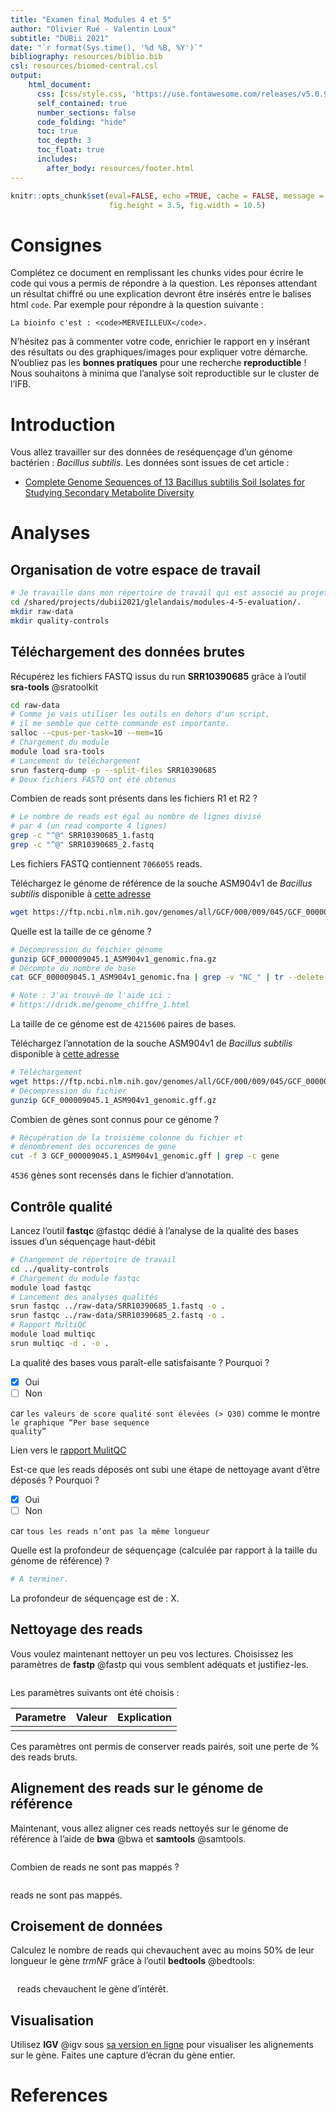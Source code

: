 ```yaml
---
title: "Examen final Modules 4 et 5"
author: "Olivier Rué - Valentin Loux"
subtitle: "DUBii 2021"
date: "`r format(Sys.time(), '%d %B, %Y')`"
bibliography: resources/biblio.bib 
csl: resources/biomed-central.csl
output:
    html_document:
      css: [css/style.css, 'https://use.fontawesome.com/releases/v5.0.9/css/all.css']
      self_contained: true
      number_sections: false
      code_folding: "hide"
      toc: true
      toc_depth: 3
      toc_float: true
      includes:
        after_body: resources/footer.html
---
```


```r
knitr::opts_chunk$set(eval=FALSE, echo =TRUE, cache = FALSE, message = FALSE, warning = FALSE, cache.lazy = FALSE,
                      fig.height = 3.5, fig.width = 10.5)
```

# Consignes {-}

Complétez ce document en remplissant les chunks vides pour écrire le code qui vous a permis de répondre à la question. Les réponses attendant un résultat chiffré ou une explication devront être insérés entre le balises html `code`. Par exemple pour répondre à la question suivante :

    La bioinfo c'est : <code>MERVEILLEUX</code>.
    
N'hésitez pas à commenter votre code, enrichier le rapport en y insérant des résultats ou des graphiques/images pour expliquer votre démarche. N'oubliez pas les **bonnes pratiques** pour une recherche **reproductible** !
Nous souhaitons à minima que l'analyse soit reproductible sur le cluster de l'IFB.

# Introduction {-}

Vous allez travailler sur des données de reséquençage d'un génome bactérien : _Bacillus subtilis_. Les données sont issues de cet article :

* [Complete Genome Sequences of 13 Bacillus subtilis Soil Isolates for Studying Secondary Metabolite Diversity](https://mra.asm.org/content/9/2/e01406-19)

# Analyses

## Organisation de votre espace de travail

```bash
# Je travaille dans mon répertoire de travail qui est associé au projet "dubii2021" sur le cluster de l'IFB.
cd /shared/projects/dubii2021/glelandais/modules-4-5-evaluation/.
mkdir raw-data
mkdir quality-controls
```

## Téléchargement des données brutes

Récupérez les fichiers FASTQ issus du run **SRR10390685** grâce à l'outil <strong class="tool">sra-tools</strong> @sratoolkit

```bash
cd raw-data
# Comme je vais utiliser les outils en dehors d'un script,
# il me semble que cette commande est importante.
salloc --cpus-per-task=10 --mem=1G
# Chargement du module
module load sra-tools
# Lancement du téléchargement
srun fasterq-dump -p --split-files SRR10390685
# Deux fichiers FASTQ ont été obtenus
```

Combien de reads sont présents dans les fichiers R1 et R2 ?

```bash
# Le nombre de reads est égal au nombre de lignes divisé 
# par 4 (un read comporte 4 lignes)
grep -c "^@" SRR10390685_1.fastq
grep -c "^@" SRR10390685_2.fastq
```

Les fichiers FASTQ contiennent <code>7066055</code> reads.

Téléchargez le génome de référence de la souche ASM904v1 de _Bacillus subtilis_ disponible à [cette adresse](https://ftp.ncbi.nlm.nih.gov/genomes/all/GCF/000/009/045/GCF_000009045.1_ASM904v1/GCF_000009045.1_ASM904v1_genomic.fna.gz)

```bash
wget https://ftp.ncbi.nlm.nih.gov/genomes/all/GCF/000/009/045/GCF_000009045.1_ASM904v1/GCF_000009045.1_ASM904v1_genomic.fna.gz
```

Quelle est la taille de ce génome ?

```bash
# Décompression du féichier génome
gunzip GCF_000009045.1_ASM904v1_genomic.fna.gz
# Décompte du nombre de base
cat GCF_000009045.1_ASM904v1_genomic.fna | grep -v "NC_" | tr --delete "\n" | wc -c

# Note : J'ai trouvé de l'aide ici :
# https://dridk.me/genome_chiffre_1.html
```

La taille de ce génome est de <code>4215606</code> paires de bases.

Téléchargez l'annotation de la souche ASM904v1 de _Bacillus subtilis_ disponible à [cette adresse](https://ftp.ncbi.nlm.nih.gov/genomes/all/GCF/000/009/045/GCF_000009045.1_ASM904v1/GCF_000009045.1_ASM904v1_genomic.gff.gz)

```bash
# Téléchargement
wget https://ftp.ncbi.nlm.nih.gov/genomes/all/GCF/000/009/045/GCF_000009045.1_ASM904v1/GCF_000009045.1_ASM904v1_genomic.gff.gz
# Décompression du fichier
gunzip GCF_000009045.1_ASM904v1_genomic.gff.gz
```

Combien de gènes sont connus pour ce génome ?

```bash
# Récupération de la troisième colonne du fichier et
# dénombrement des occurences de gene
cut -f 3 GCF_000009045.1_ASM904v1_genomic.gff | grep -c gene
```

<code>4536</code> gènes sont recensés dans le fichier d'annotation.

## Contrôle qualité

Lancez l'outil <strong class="tool">fastqc</strong> @fastqc dédié à l'analyse de la qualité des bases issues d'un séquençage haut-débit

```bash
# Changement de répertoire de travail
cd ../quality-controls
# Chargement du module fastqc
module load fastqc
# Lancement des analyses qualités
srun fastqc ../raw-data/SRR10390685_1.fastq -o .
srun fastqc ../raw-data/SRR10390685_2.fastq -o .
# Rapport MultiQC
module load multiqc
srun multiqc -d . -o .
```

La qualité des bases vous paraît-elle satisfaisante ? Pourquoi ?

- [x] Oui
- [ ] Non


car <code>les valeurs de score qualité sont élevées (> Q30)</code> comme le montre <code>le graphique "Per base sequence quality"</code>

Lien vers le [rapport MulitQC](https://github.com/gaellelelandais/DUBii2021/blob/master/multiqc_report.html)

Est-ce que les reads déposés ont subi une étape de nettoyage avant d'être déposés ? Pourquoi ?

- [x] Oui
- [ ] Non

car <code>tous les reads n'ont pas la même longueur</code>

Quelle est la profondeur de séquençage (calculée par rapport à la taille du génome de référence) ?

```bash
# A terminer.
```

La profondeur de séquençage est de : <code></code> X.

## Nettoyage des reads

Vous voulez maintenant nettoyer un peu vos lectures. Choisissez les paramètres de <strong class="tool">fastp</strong> @fastp qui vous semblent adéquats et justifiez-les.

```bash

```

Les paramètres suivants ont été choisis : 


|Parametre | Valeur | Explication |
|----------|--------|-------------|
|  |  |  |



Ces paramètres ont permis de conserver <code></code> reads pairés, soit une perte de <code></code>% des reads bruts.

## Alignement des reads sur le génome de référence

Maintenant, vous allez aligner ces reads nettoyés sur le génome de référence à l'aide de <strong class="tool">bwa</strong> @bwa et <strong class="tool">samtools</strong> @samtools.

```bash

```

Combien de reads ne sont pas mappés ?

```bash

```


<code></code> reads ne sont pas mappés.

## Croisement de données

Calculez le nombre de reads qui chevauchent avec au moins 50% de leur longueur le gène _trmNF_ grâce à l'outil <strong class="tool">bedtools</strong> @bedtools:

```bash

```

<code> </code> reads chevauchent le gène d'intérêt.


## Visualisation

Utilisez <strong class="tool">IGV</strong> @igv sous [sa version en ligne](https://igv.org/app/) pour visualiser les alignements sur le gène. Faites une capture d'écran du gène entier.

# References